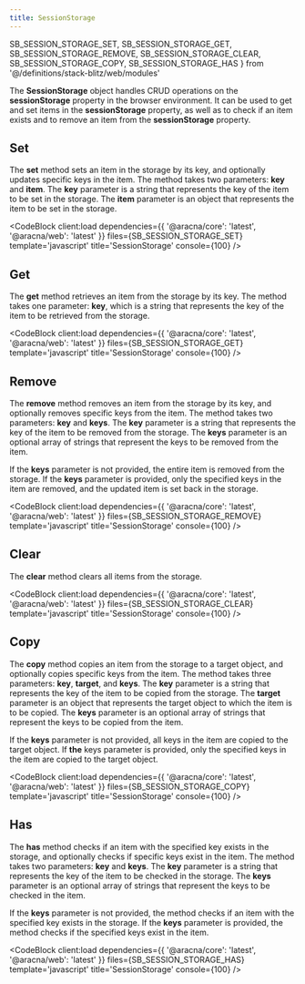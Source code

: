 ```yaml
---
title: SessionStorage
---
```


  SB_SESSION_STORAGE_SET,
  SB_SESSION_STORAGE_GET,
  SB_SESSION_STORAGE_REMOVE,
  SB_SESSION_STORAGE_CLEAR,
  SB_SESSION_STORAGE_COPY,
  SB_SESSION_STORAGE_HAS
} from '@/definitions/stack-blitz/web/modules'

The **SessionStorage** object handles CRUD operations on the **sessionStorage** property in the browser environment. It can be used to get and set items in the **sessionStorage** property, as well as to check if an item exists and to remove an item from the **sessionStorage** property.

## Set

The **set** method sets an item in the storage by its key, and optionally updates specific keys in the item. The method takes two parameters: **key** and **item**. The **key** parameter is a string that represents the key of the item to be set in the storage. The **item** parameter is an object that represents the item to be set in the storage.

<CodeBlock
  client:load
  dependencies={{ '@aracna/core': 'latest', '@aracna/web': 'latest' }}
  files={SB_SESSION_STORAGE_SET}
  template='javascript'
  title='SessionStorage'
  console={100}
/>

## Get

The **get** method retrieves an item from the storage by its key. The method takes one parameter: **key**, which is a string that represents the key of the item to be retrieved from the storage.

<CodeBlock
  client:load
  dependencies={{ '@aracna/core': 'latest', '@aracna/web': 'latest' }}
  files={SB_SESSION_STORAGE_GET}
  template='javascript'
  title='SessionStorage'
  console={100}
/>

## Remove

The **remove** method removes an item from the storage by its key, and optionally removes specific keys from the item. The method takes two parameters: **key** and **keys**. The **key** parameter is a string that represents the key of the item to be removed from the storage. The **keys** parameter is an optional array of strings that represent the keys to be removed from the item.

If the **keys** parameter is not provided, the entire item is removed from the storage. If the **keys** parameter is provided, only the specified keys in the item are removed, and the updated item is set back in the storage.

<CodeBlock
  client:load
  dependencies={{ '@aracna/core': 'latest', '@aracna/web': 'latest' }}
  files={SB_SESSION_STORAGE_REMOVE}
  template='javascript'
  title='SessionStorage'
  console={100}
/>

## Clear

The **clear** method clears all items from the storage.

<CodeBlock
  client:load
  dependencies={{ '@aracna/core': 'latest', '@aracna/web': 'latest' }}
  files={SB_SESSION_STORAGE_CLEAR}
  template='javascript'
  title='SessionStorage'
  console={100}
/>

## Copy

The **copy** method copies an item from the storage to a target object, and optionally copies specific keys from the item. The method takes three parameters: **key**, **target**, and **keys**. The **key** parameter is a string that represents the key of the item to be copied from the storage. The **target** parameter is an object that represents the target object to which the item is to be copied. The **keys** parameter is an optional array of strings that represent the keys to be copied from the item.

If the **keys** parameter is not provided, all keys in the item are copied to the target object. If **the** keys parameter is provided, only the specified keys in the item are copied to the target object.

<CodeBlock
  client:load
  dependencies={{ '@aracna/core': 'latest', '@aracna/web': 'latest' }}
  files={SB_SESSION_STORAGE_COPY}
  template='javascript'
  title='SessionStorage'
  console={100}
/>

## Has

The **has** method checks if an item with the specified key exists in the storage, and optionally checks if specific keys exist in the item. The method takes two parameters: **key** and **keys**. The **key** parameter is a string that represents the key of the item to be checked in the storage. The **keys** parameter is an optional array of strings that represent the keys to be checked in the item.

If the **keys** parameter is not provided, the method checks if an item with the specified key exists in the storage. If the **keys** parameter is provided, the method checks if the specified keys exist in the item.

<CodeBlock
  client:load
  dependencies={{ '@aracna/core': 'latest', '@aracna/web': 'latest' }}
  files={SB_SESSION_STORAGE_HAS}
  template='javascript'
  title='SessionStorage'
  console={100}
/>
